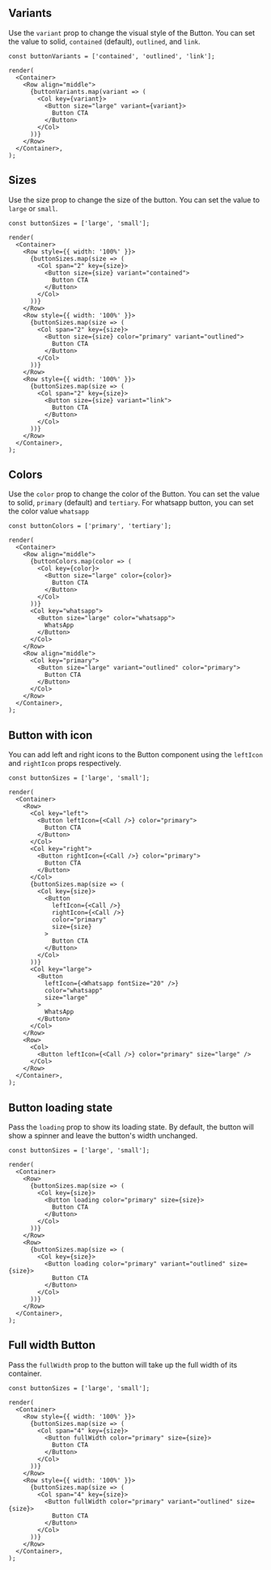 
## Variants

Use the `variant` prop to change the visual style of the Button.
You can set the value to solid, `contained` (default), `outlined`, and `link`.

```tsx live desktopOnly
const buttonVariants = ['contained', 'outlined', 'link'];

render(
  <Container>
    <Row align="middle">
      {buttonVariants.map(variant => (
        <Col key={variant}>
          <Button size="large" variant={variant}>
            Button CTA
          </Button>
        </Col>
      ))}
    </Row>
  </Container>,
);
```

## Sizes

Use the size prop to change the size of the button. You can set the value to `large` or `small`.

```tsx live desktopOnly
const buttonSizes = ['large', 'small'];

render(
  <Container>
    <Row style={{ width: '100%' }}>
      {buttonSizes.map(size => (
        <Col span="2" key={size}>
          <Button size={size} variant="contained">
            Button CTA
          </Button>
        </Col>
      ))}
    </Row>
    <Row style={{ width: '100%' }}>
      {buttonSizes.map(size => (
        <Col span="2" key={size}>
          <Button size={size} color="primary" variant="outlined">
            Button CTA
          </Button>
        </Col>
      ))}
    </Row>
    <Row style={{ width: '100%' }}>
      {buttonSizes.map(size => (
        <Col span="2" key={size}>
          <Button size={size} variant="link">
            Button CTA
          </Button>
        </Col>
      ))}
    </Row>
  </Container>,
);
```

## Colors

Use the `color` prop to change the color of the Button.
You can set the value to solid, `primary` (default) and `tertiary`.
For whatsapp button, you can set the color value `whatsapp`

```tsx live desktopOnly
const buttonColors = ['primary', 'tertiary'];

render(
  <Container>
    <Row align="middle">
      {buttonColors.map(color => (
        <Col key={color}>
          <Button size="large" color={color}>
            Button CTA
          </Button>
        </Col>
      ))}
      <Col key="whatsapp">
        <Button size="large" color="whatsapp">
          WhatsApp
        </Button>
      </Col>
    </Row>
    <Row align="middle">
      <Col key="primary">
        <Button size="large" variant="outlined" color="primary">
          Button CTA
        </Button>
      </Col>
    </Row>
  </Container>,
);
```

## Button with icon

You can add left and right icons to the Button component using the `leftIcon` and `rightIcon` props respectively.

```tsx live desktopOnly
const buttonSizes = ['large', 'small'];

render(
  <Container>
    <Row>
      <Col key="left">
        <Button leftIcon={<Call />} color="primary">
          Button CTA
        </Button>
      </Col>
      <Col key="right">
        <Button rightIcon={<Call />} color="primary">
          Button CTA
        </Button>
      </Col>
      {buttonSizes.map(size => (
        <Col key={size}>
          <Button
            leftIcon={<Call />}
            rightIcon={<Call />}
            color="primary"
            size={size}
          >
            Button CTA
          </Button>
        </Col>
      ))}
      <Col key="large">
        <Button
          leftIcon={<Whatsapp fontSize="20" />}
          color="whatsapp"
          size="large"
        >
          WhatsApp
        </Button>
      </Col>
    </Row>
    <Row>
      <Col>
        <Button leftIcon={<Call />} color="primary" size="large" />
      </Col>
    </Row>
  </Container>,
);
```

## Button loading state

Pass the `loading` prop to show its loading state. By default, the button will show a spinner and leave the button's width unchanged.

```tsx live desktopOnly
const buttonSizes = ['large', 'small'];

render(
  <Container>
    <Row>
      {buttonSizes.map(size => (
        <Col key={size}>
          <Button loading color="primary" size={size}>
            Button CTA
          </Button>
        </Col>
      ))}
    </Row>
    <Row>
      {buttonSizes.map(size => (
        <Col key={size}>
          <Button loading color="primary" variant="outlined" size={size}>
            Button CTA
          </Button>
        </Col>
      ))}
    </Row>
  </Container>,
);
```

## Full width Button

Pass the `fullWidth` prop to the button will take up the full width of its container.

```tsx live desktopOnly
const buttonSizes = ['large', 'small'];

render(
  <Container>
    <Row style={{ width: '100%' }}>
      {buttonSizes.map(size => (
        <Col span="4" key={size}>
          <Button fullWidth color="primary" size={size}>
            Button CTA
          </Button>
        </Col>
      ))}
    </Row>
    <Row style={{ width: '100%' }}>
      {buttonSizes.map(size => (
        <Col span="4" key={size}>
          <Button fullWidth color="primary" variant="outlined" size={size}>
            Button CTA
          </Button>
        </Col>
      ))}
    </Row>
  </Container>,
);
```
